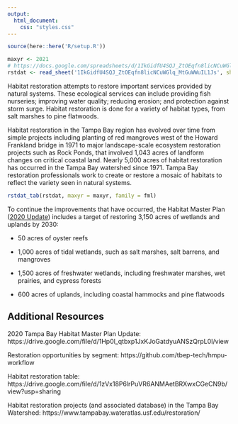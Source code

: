 ```yaml
---
output:
  html_document:
    css: "styles.css"
---
```


```r
source(here::here('R/setup.R'))

maxyr <- 2021
# https://docs.google.com/spreadsheets/d/1IkGidfU4SQJ_ZtOEqfn8licNCuWGlq_MtGuWWuIL1Js/edit#gid=2008440809
rstdat <- read_sheet('1IkGidfU4SQJ_ZtOEqfn8licNCuWGlq_MtGuWWuIL1Js', sheet = 'FullDatabase')
```

Habitat restoration attempts to restore important services provided by natural systems. These ecological services can include providing fish nurseries; improving water quality; reducing erosion; and protection against storm surge. Habitat restoration is done for a variety of habitat types, from salt marshes to pine flatwoods. 

Habitat restoration in the Tampa Bay region has evolved over time from simple projects including planting of red mangroves west of the Howard Frankland bridge in 1971 to major landscape-scale ecosystem restoration projects such as Rock Ponds, that involved 1,043 acres of landform changes on critical coastal land. Nearly 5,000 acres of habitat restoration has occurred in the Tampa Bay watershed since 1971. Tampa Bay restoration professionals work to create or restore a mosaic of habitats to reflect the variety seen in natural systems.

```r
rstdat_tab(rstdat, maxyr = maxyr, family = fml)
```

To continue the improvements that have occurred, the Habitat Master Plan ([2020 Update](https://drive.google.com/file/d/1Hp0l_qtbxp1JxKJoGatdyuANSzQrpL0I/view)) includes a target of restoring 3,150 acres of wetlands and uplands by 2030:

* 50 acres of oyster reefs

* 1,000 acres of tidal wetlands, such as salt marshes, salt barrens, and mangroves

* 1,500 acres of freshwater wetlands, including freshwater marshes, wet prairies, and cypress forests

* 600 acres of uplands, including coastal hammocks and pine flatwoods

## Additional Resources

2020 Tampa Bay Habitat Master Plan Update: https://drive.google.com/file/d/1Hp0l_qtbxp1JxKJoGatdyuANSzQrpL0I/view

Restoration opportunities by segment: https://github.com/tbep-tech/hmpu-workflow

Habitat restoration table: https://drive.google.com/file/d/1zVx18P6lrPuVR6ANMAetBRXwxCGeCN9b/view?usp=sharing 

Habitat restoration projects (and associated database) in the Tampa Bay Watershed: https://www.tampabay.wateratlas.usf.edu/restoration/

<script type="text/javascript" src="js/iframeResizer.contentWindow.min.js"></script>
